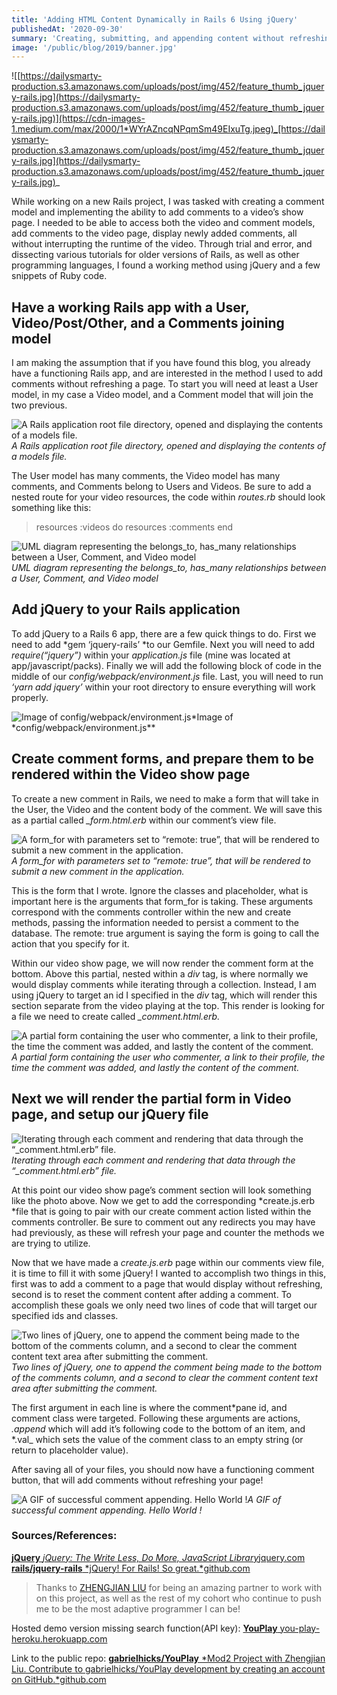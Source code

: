 ```yaml
---
title: 'Adding HTML Content Dynamically in Rails 6 Using jQuery'
publishedAt: '2020-09-30'
summary: 'Creating, submitting, and appending content without refreshing the webpage'
image: '/public/blog/2019/banner.jpg'
---
```


![[https://dailysmarty-production.s3.amazonaws.com/uploads/post/img/452/feature_thumb_jquery-rails.jpg](https://dailysmarty-production.s3.amazonaws.com/uploads/post/img/452/feature_thumb_jquery-rails.jpg)](https://cdn-images-1.medium.com/max/2000/1*WYrAZncqNPqmSm49EIxuTg.jpeg)_[https://dailysmarty-production.s3.amazonaws.com/uploads/post/img/452/feature_thumb_jquery-rails.jpg](https://dailysmarty-production.s3.amazonaws.com/uploads/post/img/452/feature_thumb_jquery-rails.jpg)_

While working on a new Rails project, I was tasked with creating a comment model and implementing the ability to add comments to a video’s show page. I needed to be able to access both the video and comment models, add comments to the video page, display newly added comments, all without interrupting the runtime of the video. Through trial and error, and dissecting various tutorials for older versions of Rails, as well as other programming languages, I found a working method using jQuery and a few snippets of Ruby code.

## Have a working Rails app with a User, Video/Post/Other, and a Comments joining model

I am making the assumption that if you have found this blog, you already have a functioning Rails app, and are interested in the method I used to add comments without refreshing a page. To start you will need at least a User model, in my case a Video model, and a Comment model that will join the two previous.

![A Rails application root file directory, opened and displaying the contents of a models file.](https://cdn-images-1.medium.com/max/2000/1*jOVOROCAMHQo8H9s2T5yRg.png)_A Rails application root file directory, opened and displaying the contents of a models file._

The User model has many comments, the Video model has many comments, and Comments belong to Users and Videos. Be sure to add a nested route for your video resources, the code within _routes.rb_ should look something like this:

> resources :videos do
> resources :comments
> end

![UML diagram representing the belongs_to, has_many relationships between a User, Comment, and Video model](https://cdn-images-1.medium.com/max/2000/1*5PCKzZttv9bYuKWecmHGyw.png)_UML diagram representing the belongs_to, has_many relationships between a User, Comment, and Video model_

## Add jQuery to your Rails application

To add jQuery to a Rails 6 app, there are a few quick things to do. First we need to add *gem ‘jquery-rails’ *to our Gemfile. Next you will need to add _require(“jquery”)_ within your _application.js_ file (mine was located at app/javascript/packs). Finally we will add the following block of code in the middle of our _config/webpack/environment.js_ file. Last, you will need to run _‘yarn add jquery’_ within your root directory to ensure everything will work properly.

![Image of *config/webpack/environment.js*](https://cdn-images-1.medium.com/max/2000/1*HT7w3SS5UGw9yjhe-WzhEw.png)*Image of *config/webpack/environment.js\*\*

## Create comment forms, and prepare them to be rendered within the Video show page

To create a new comment in Rails, we need to make a form that will take in the User, the Video and the content body of the comment. We will save this as a partial called _\_form.html.erb_ within our comment’s view file.

![A form_for with parameters set to “remote: true”, that will be rendered to submit a new comment in the application.](https://cdn-images-1.medium.com/max/2000/1*JGJUKInenbZlcXhaR7YBXA.png)_A form_for with parameters set to “remote: true”, that will be rendered to submit a new comment in the application._

This is the form that I wrote. Ignore the classes and placeholder, what is important here is the arguments that form_for is taking. These arguments correspond with the comments controller within the new and create methods, passing the information needed to persist a comment to the database. The remote: true argument is saying the form is going to call the action that you specify for it.

Within our video show page, we will now render the comment form at the bottom. Above this partial, nested within a _div_ tag, is where normally we would display comments while iterating through a collection. Instead, I am using jQuery to target an id I specified in the _div_ tag, which will render this section separate from the video playing at the top. This render is looking for a file we need to create called _\_comment.html.erb._

![A partial form containing the user who commenter, a link to their profile, the time the comment was added, and lastly the content of the comment.](https://cdn-images-1.medium.com/max/2000/1*R7NwQ591K5Yb95nC2KND0g.png)_A partial form containing the user who commenter, a link to their profile, the time the comment was added, and lastly the content of the comment._

## Next we will render the partial form in Video page, and setup our jQuery file

![Iterating through each comment and rendering that data through the “_comment.html.erb” file.](https://cdn-images-1.medium.com/max/2000/1*Td1d-Is9h4jXNZJdbcQqJw.png)_Iterating through each comment and rendering that data through the “\_comment.html.erb” file._

At this point our video show page’s comment section will look something like the photo above. Now we get to add the corresponding *create.js.erb *file that is going to pair with our create comment action listed within the comments controller. Be sure to comment out any redirects you may have had previously, as these will refresh your page and counter the methods we are trying to utilize.

Now that we have made a _create.js.erb_ page within our comments view file, it is time to fill it with some jQuery! I wanted to accomplish two things in this, first was to add a comment to a page that would display without refreshing, second is to reset the comment content after adding a comment. To accomplish these goals we only need two lines of code that will target our specified ids and classes.

![Two lines of jQuery, one to append the comment being made to the bottom of the comments column, and a second to clear the comment content text area after submitting the comment.](https://cdn-images-1.medium.com/max/2000/1*KCE9MhuFoXFTHlKEjpH2xA.png)_Two lines of jQuery, one to append the comment being made to the bottom of the comments column, and a second to clear the comment content text area after submitting the comment._

The first argument in each line is where the comment*pane id, and comment class were targeted. Following these arguments are actions, *.append* which will add it’s following code to the bottom of an item, and *.val\_ which sets the value of the comment class to an empty string (or return to placeholder value).

After saving all of your files, you should now have a functioning comment button, that will add comments without refreshing your page!

![A GIF of successful comment appending. Hello World !](https://cdn-images-1.medium.com/max/2000/1*LYfvxOUZUB4gjJHJexyWaQ.gif)_A GIF of successful comment appending. Hello World !_

### Sources/References:

[**jQuery**
*jQuery: The Write Less, Do More, JavaScript Library*jquery.com](https://jquery.com/)
[**rails/jquery-rails**
*jQuery! For Rails! So great.*github.com](https://github.com/rails/jquery-rails)

> Thanks to [ZHENGJIAN LIU](undefined) for being an amazing partner to work with on this project, as well as the rest of my cohort who continue to push me to be the most adaptive programmer I can be!

Hosted demo version missing search function(API key):
[**YouPlay**
you-play-heroku.herokuapp.com](https://you-play-heroku.herokuapp.com/)

Link to the public repo:
[**gabrielhicks/YouPlay**
*Mod2 Project with Zhengjian Liu. Contribute to gabrielhicks/YouPlay development by creating an account on GitHub.*github.com](https://github.com/gabrielhicks/YouPlay)
